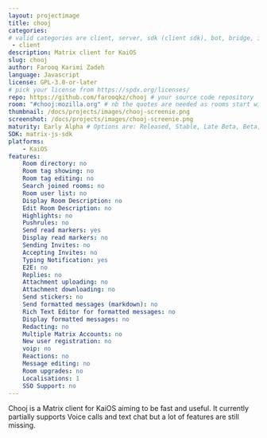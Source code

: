 ```yaml
---
layout: projectimage
title: chooj
categories:
# valid categories are client, server, sdk (client sdk), bot, bridge, iot and other
 - client
description: Matrix client for KaiOS
slug: chooj
author: Farooq Karimi Zadeh
language: Javascript
license: GPL-3.0-or-later
# pick your license from https://spdx.org/licenses/
repo: https://github.com/farooqkz/chooj # your source code repository
room: "#chooj:mozilla.org" # nb the quotes are needed as rooms start with #
thumbnail: /docs/projects/images/chooj-screenie.png
screenshot: /docs/projects/images/chooj-screenie.png
maturity: Early Alpha # Options are: Released, Stable, Late Beta, Beta, Early Beta, Late Alpha, Alpha, Early Alpha, or Not actively maintained
SDK: matrix-js-sdk
platforms:
    - KaiOS
features:
    Room directory: no
    Room tag showing: no
    Room tag editing: no
    Search joined rooms: no
    Room user list: no
    Display Room Description: no
    Edit Room Description: no
    Highlights: no
    Pushrules: no
    Send read markers: yes
    Display read markers: no
    Sending Invites: no
    Accepting Invites: no
    Typing Notification: yes
    E2E: no
    Replies: no
    Attachment uploading: no
    Attachment downloading: no
    Send stickers: no
    Send formatted messages (markdown): no
    Rich Text Editor for formatted messages: no
    Display formatted messages: no
    Redacting: no
    Multiple Matrix Accounts: no
    New user registration: no
    voip: no
    Reactions: no
    Message editing: no
    Room upgrades: no
    Localisations: 1
    SSO Support: no
---
```


Chooj is a Matrix client for KaiOS aiming to be fast and useful. It currently partially supports Voice calls and text chat but a lot of features are still missing.
